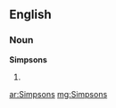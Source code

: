==English==

===Noun===
'''Simpsons'''

# {{plural of|[[Simpson]]}}

[[ar:Simpsons]]
[[mg:Simpsons]]